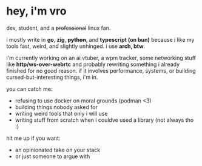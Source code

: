 # hey, i'm vro

dev, student, and a ~~professional~~ linux fan.

i mostly write in **go**, **zig**, ~~**python**~~, and **typescript (on bun)**
because i like my tools fast, weird, and slightly unhinged. i use **arch, btw**.

i'm currently working on an ai vtuber, a wpm tracker, some networking stuff like
**http/ws-over-webrtc** and probably rewriting something i already finished for
no good reason. if it involves performance, systems, or building cursed-but-interesting things, i'm in.

you can catch me:

- refusing to use docker on moral grounds (podman \<3)
- building things nobody asked for
- writing weird tools that only i will use
- writing stuff from scratch when i couldve used a library (not always tho :)

hit me up if you want:

- an opinionated take on your stack
- or just someone to argue with
